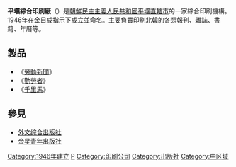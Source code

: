 {{unreferenced|time=2015-03-29T12:07:46+00:00}}
'''平壤綜合印刷廠'''（{{朝|평양종합인쇄공장|平壤綜合印刷工場}}）是[[朝鮮民主主義人民共和國|朝鮮民主主義人民共和國]][[平壤直轄市|平壤直轄市]]的一家綜合印刷機構。1946年在[[金日成|金日成]]指示下成立並命名。主要負責印刷北韓的各類報刊、雜誌、書籍、年曆等。

==製品==
*《[[勞動新聞|勞動新聞]]》
*《[[勤勞者|勤勞者]]》
*《[[千里馬_(雜誌)|千里馬]]》

==參見==
*[[外文综合出版社|外文综合出版社]]
*[[金星青年出版社|金星青年出版社]]

[[Category:1946年建立|Category:1946年建立]]
[[Category:平壤市建築物|P]]
[[Category:印刷公司|Category:印刷公司]]
[[Category:出版社|Category:出版社]]
[[Category:中区域|Category:中区域]]